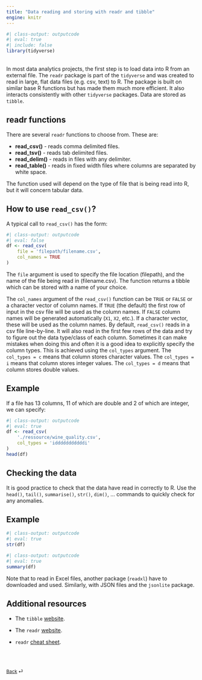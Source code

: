 ```yaml
---
title: "Data reading and storing with readr and tibble"
engine: knitr
---
```


```r
#| class-output: outputcode
#| eval: true
#| include: false
library(tidyverse)
```

<br>
In most data analytics projects, the first step is to load data into R from an external file.  The `readr` package is part of the `tidyverse` and was created to read in large, flat data files (e.g. csv, text) to R. The package is built on similar base R functions but has made them much more efficient. It also interacts consistently with other `tidyverse` packages. Data are stored as `tibble`.

## readr functions

There are several `readr` functions to choose from. These are:
    
* **read_csv()** - reads comma delimited files.
* **read_tsv()** - reads tab delimited files.
* **read_delim()** - reads in files with any delimiter.
* **read_table()** - reads in fixed width files where columns are separated by white space.

The function used will depend on the type of file that is being read into R, but it will concern tabular data.

## How to use `read_csv()`?

A typical call to `read_csv()` has the form:
```r
#| class-output: outputcode
#| eval: false
df <- read_csv(
    file = 'filepath/filename.csv',
    col_names = TRUE
)
```

The `file` argument is used to specify the file location (filepath), and the name of the file being read in (filename.csv). The function returns a tibble which can be stored with a name of your choice.

The `col_names` argument of the `read_csv()` function can be `TRUE` or `FALSE` or a character vector of column names. If `TRUE` (the default) the first row of input in the csv file will be used as the column names. If `FALSE` column names will be generated automatically (`X1`, `X2`, etc.). If a character vector, these will be used as the column names. By default, `read_csv()` reads in a csv file line-by-line. It will also read in the first few rows of the data and try to figure out the data type/class of each column. Sometimes it can make mistakes when doing this and often it is a good idea to explicitly specify the column types. This is achieved using the `col_types` argument. The `col_types = c` means that column stores character values. The `col_types = i` means that column stores integer values. The `col_types = d` means that column stores double values.


::: {.callout-note appearance="simple"}

## Example

If a file has 13 columns, 11 of which are double and 2 of which are integer, we can specify:
```r
#| class-output: outputcode
#| eval: true
df <- read_csv(
    './ressource/wine_quality.csv',
    col_types = 'idddddddddddi'
)
head(df)
```

:::

## Checking the data

It is good practice to check that the data have read in correctly to R. Use the `head()`, `tail()`, `summarise()`, `str()`, `dim()`, ... commands to quickly check for any anomalies.

::: {.callout-note appearance="simple"}

## Example

```r
#| class-output: outputcode
#| eval: true
str(df)
```

```r
#| class-output: outputcode
#| eval: true
summary(df)
```

:::

::: {.callout-note appearance="simple"}

Note that to read in Excel files, another package (`readxl`) have to downloaded and used. Similarly, with JSON files and the `jsonlite` package.

:::

## Additional resources

* The `tibble` [website](https://tibble.tidyverse.org).

* The `readr` [website](https://readr.tidyverse.org).

* `readr` [cheat sheet](https://raw.githubusercontent.com/rstudio/cheatsheets/main/data-import.pdf).

<br><br>

::: {style="font-size: 0.875em;"}
[Back](/weeks/week-2.qmd) ⏎
:::